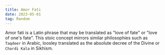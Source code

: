 ```yaml
---
title: Amor Fati
date: 2023-05-01
tag: Random
---
```


Amor fati is a Latin phrase that may be translated as "love of fate" or "love of one's fate". This stoic concept
mirrors similar philosophies such as `Taqdeer` in Arabic, loosley translated as the absolute decree of the Divine or
`Chardi Kala` in Sikhism.


